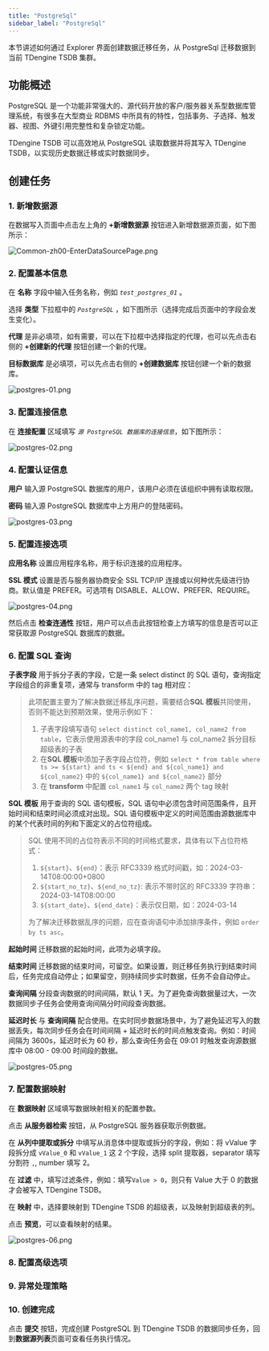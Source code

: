 ```yaml
---
title: "PostgreSql"
sidebar_label: "PostgreSql"
---
```


本节讲述如何通过 Explorer 界面创建数据迁移任务，从 PostgreSql 迁移数据到当前 TDengine TSDB 集群。

## 功能概述

PostgreSQL 是一个功能非常强大的、源代码开放的客户/服务器关系型数据库管理系统，有很多在大型商业 RDBMS 中所具有的特性，包括事务、子选择、触发器、视图、外键引用完整性和复杂锁定功能。

TDengine TSDB 可以高效地从 PostgreSQL 读取数据并将其写入 TDengine TSDB，以实现历史数据迁移或实时数据同步。

## 创建任务

### 1. 新增数据源

在数据写入页面中点击左上角的 **+新增数据源** 按钮进入新增数据源页面，如下图所示：

![Common-zh00-EnterDataSourcePage.png](./pic/Common-zh00-EnterDataSourcePage.png "进入新增数据源页面")

### 2. 配置基本信息

在 **名称** 字段中输入任务名称，例如 *`test_postgres_01`* 。

选择 **类型** 下拉框中的 *`PostgreSQL`* ，如下图所示（选择完成后页面中的字段会发生变化）。

**代理** 是非必填项，如有需要，可以在下拉框中选择指定的代理，也可以先点击右侧的 **+创建新的代理** 按钮创建一个新的代理。

**目标数据库** 是必填项，可以先点击右侧的 **+创建数据库** 按钮创建一个新的数据库。

![postgres-01.png](./pic/postgres-01.png "选择数据源类型为 PostgreSQL")

### 3. 配置连接信息

在 **连接配置** 区域填写 *`源 PostgreSQL 数据库的连接信息`*，如下图所示：

![postgres-02.png](./pic/postgres-02.png "填写源 PostgreSQL 数据库的连接信息")

### 4. 配置认证信息

**用户** 输入源 PostgreSQL 数据库的用户，该用户必须在该组织中拥有读取权限。  

**密码** 输入源 PostgreSQL 数据库中上方用户的登陆密码。 

![ postgres-03.png](./pic/postgres-03.png "配置认证信息")  

### 5. 配置连接选项

**应用名称** 设置应用程序名称，用于标识连接的应用程序。

**SSL 模式** 设置是否与服务器协商安全 SSL TCP/IP 连接或以何种优先级进行协商。默认值是 PREFER。可选项有 DISABLE、ALLOW、PREFER、REQUIRE。

![ postgres-04.png](./pic/postgres-04.png "配置连接选项")  

然后点击 **检查连通性** 按钮，用户可以点击此按钮检查上方填写的信息是否可以正常获取源 PostgreSQL 数据库的数据。

### 6. 配置 SQL 查询

**子表字段** 用于拆分子表的字段，它是一条 select distinct 的 SQL 语句，查询指定字段组合的非重复项，通常与 transform 中的 tag 相对应：
> 此项配置主要为了解决数据迁移乱序问题，需要结合**SQL 模板**共同使用，否则不能达到预期效果，使用示例如下：
> 1. 子表字段填写语句 `select distinct col_name1, col_name2 from table`，它表示使用源表中的字段 col_name1 与 col_name2 拆分目标超级表的子表
> 2. 在**SQL 模板**中添加子表字段占位符，例如 `select * from table where ts >= ${start} and ts < ${end} and ${col_name1} and ${col_name2}` 中的 `${col_name1} and ${col_name2}` 部分
> 3. 在 **transform** 中配置 `col_name1` 与 `col_name2` 两个 tag 映射

**SQL 模板** 用于查询的 SQL 语句模板，SQL 语句中必须包含时间范围条件，且开始时间和结束时间必须成对出现。SQL 语句模板中定义的时间范围由源数据库中的某个代表时间的列和下面定义的占位符组成。
> SQL 使用不同的占位符表示不同的时间格式要求，具体有以下占位符格式：
> 1. `${start}`、`${end}`：表示 RFC3339 格式时间戳，如：2024-03-14T08:00:00+0800
> 2. `${start_no_tz}`、`${end_no_tz}`: 表示不带时区的 RFC3339 字符串：2024-03-14T08:00:00
> 3. `${start_date}`、`${end_date}`：表示仅日期，如：2024-03-14
>
> 为了解决迁移数据乱序的问题，应在查询语句中添加排序条件，例如 `order by ts asc`。

**起始时间** 迁移数据的起始时间，此项为必填字段。

**结束时间** 迁移数据的结束时间，可留空。如果设置，则迁移任务执行到结束时间后，任务完成自动停止；如果留空，则持续同步实时数据，任务不会自动停止。

**查询间隔** 分段查询数据的时间间隔，默认 1 天。为了避免查询数据量过大，一次数据同步子任务会使用查询间隔分时间段查询数据。

**延迟时长** 与 **查询间隔** 配合使用。在实时同步数据场景中，为了避免延迟写入的数据丢失，每次同步任务会在时间间隔 + 延迟时长的时间点触发查询。例如：时间间隔为 3600s，延迟时长为 60 秒，那么查询任务会在 09:01 时触发查询源数据库中 08:00 - 09:00 时间段的数据。

![ postgres-05.png](./pic/postgres-05.png "配置数据采集") 

### 7. 配置数据映射

在 **数据映射** 区域填写数据映射相关的配置参数。

点击 **从服务器检索** 按钮，从 PostgreSQL 服务器获取示例数据。

在 **从列中提取或拆分** 中填写从消息体中提取或拆分的字段，例如：将 vValue 字段拆分成 `vValue_0` 和 `vValue_1` 这 2 个字段，选择 split 提取器，separator 填写分割符 `,`, number 填写 2。

在 **过滤** 中，填写过滤条件，例如：填写`Value > 0`，则只有 Value 大于 0 的数据才会被写入 TDengine TSDB。

在 **映射** 中，选择要映射到 TDengine TSDB 的超级表，以及映射到超级表的列。

点击 **预览**，可以查看映射的结果。

![postgres-06.png](pic/postgres-06.png)

### 8. 配置高级选项


<AdvancedOptions/>

### 9. 异常处理策略


<Contributing />

### 10. 创建完成

点击 **提交** 按钮，完成创建 PostgreSQL 到 TDengine TSDB 的数据同步任务，回到**数据源列表**页面可查看任务执行情况。
